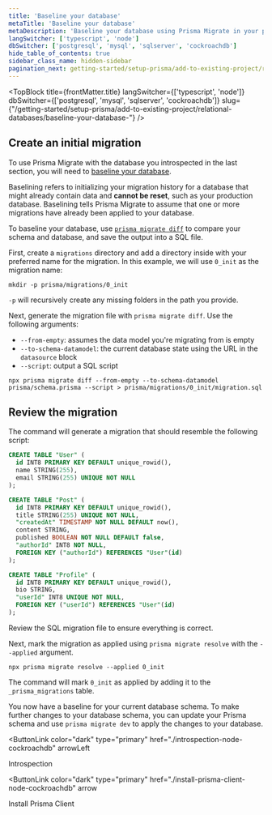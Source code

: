 ```yaml
---
title: 'Baseline your database'
metaTitle: 'Baseline your database'
metaDescription: 'Baseline your database using Prisma Migrate in your project'
langSwitcher: ['typescript', 'node']
dbSwitcher: ['postgresql', 'mysql', 'sqlserver', 'cockroachdb']
hide_table_of_contents: true
sidebar_class_name: hidden-sidebar
pagination_next: getting-started/setup-prisma/add-to-existing-project/relational-databases/install-prisma-client-node-cockroachdb
---
```


<TopBlock
  title={frontMatter.title}
  langSwitcher={['typescript', 'node']}
  dbSwitcher={['postgresql', 'mysql', 'sqlserver', 'cockroachdb']}
  slug={"/getting-started/setup-prisma/add-to-existing-project/relational-databases/baseline-your-database-"}
 />


## Create an initial migration

To use Prisma Migrate with the database you introspected in the last section, you will need to [baseline your database](/orm/prisma-migrate/getting-started).

Baselining refers to initializing your migration history for a database that might already contain data and **cannot be reset**, such as your production database. Baselining tells Prisma Migrate to assume that one or more migrations have already been applied to your database.

To baseline your database, use [`prisma migrate diff`](/orm/reference/prisma-cli-reference#migrate-diff) to compare your schema and database, and save the output into a SQL file.

First, create a `migrations` directory and add a directory inside with your preferred name for the migration. In this example, we will use `0_init` as the migration name:

```terminal
mkdir -p prisma/migrations/0_init
```

<Admonition type="info">

`-p` will recursively create any missing folders in the path you provide.

</Admonition>

Next, generate the migration file with `prisma migrate diff`. Use the following arguments:

- `--from-empty`: assumes the data model you're migrating from is empty
- `--to-schema-datamodel`: the current database state using the URL in the `datasource` block
- `--script`: output a SQL script

```terminal wrap
npx prisma migrate diff --from-empty --to-schema-datamodel prisma/schema.prisma --script > prisma/migrations/0_init/migration.sql
```

## Review the migration

The command will generate a migration that should resemble the following script:

```sql file=prisma/migrations/0_init/migration.sql
CREATE TABLE "User" (
  id INT8 PRIMARY KEY DEFAULT unique_rowid(),
  name STRING(255),
  email STRING(255) UNIQUE NOT NULL
);

CREATE TABLE "Post" (
  id INT8 PRIMARY KEY DEFAULT unique_rowid(),
  title STRING(255) UNIQUE NOT NULL,
  "createdAt" TIMESTAMP NOT NULL DEFAULT now(),
  content STRING,
  published BOOLEAN NOT NULL DEFAULT false,
  "authorId" INT8 NOT NULL,
  FOREIGN KEY ("authorId") REFERENCES "User"(id)
);

CREATE TABLE "Profile" (
  id INT8 PRIMARY KEY DEFAULT unique_rowid(),
  bio STRING,
  "userId" INT8 UNIQUE NOT NULL,
  FOREIGN KEY ("userId") REFERENCES "User"(id)
);
```

Review the SQL migration file to ensure everything is correct.

Next, mark the migration as applied using `prisma migrate resolve` with the `--applied` argument.

```terminal
npx prisma migrate resolve --applied 0_init
```

The command will mark `0_init` as applied by adding it to the `_prisma_migrations` table.

You now have a baseline for your current database schema. To make further changes to your database schema, you can update your Prisma schema and use `prisma migrate dev` to apply the changes to your database.

<NavigationLinksContainer>

<ButtonLink
  color="dark"
  type="primary"
  href="./introspection-node-cockroachdb"
  arrowLeft
>
  Introspection
</ButtonLink>

<ButtonLink
  color="dark"
  type="primary"
  href="./install-prisma-client-node-cockroachdb"
  arrow
>
  Install Prisma Client
</ButtonLink>

</NavigationLinksContainer>
